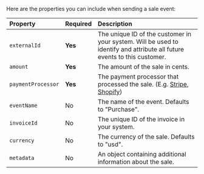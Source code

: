 Here are the properties you can include when sending a sale event:

| Property           | Required | Description                                                                                                                      |
| :----------------- | :------- | :------------------------------------------------------------------------------------------------------------------------------- |
| `externalId`       | **Yes**  | The unique ID of the customer in your system. Will be used to identify and attribute all future events to this customer.         |
| `amount`           | **Yes**  | The amount of the sale in cents.                                                                                                 |
| `paymentProcessor` | **Yes**  | The payment processor that processed the sale. (E.g. [Stripe](/conversions/sales/stripe), [Shopify](/conversions/sales/shopify)) |
| `eventName`        | No       | The name of the event. Defaults to "Purchase".                                                                                   |
| `invoiceId`        | No       | The unique ID of the invoice in your system.                                                                                     |
| `currency`         | No       | The currency of the sale. Defaults to "usd".                                                                                     |
| `metadata`         | No       | An object containing additional information about the sale.                                                                      |
